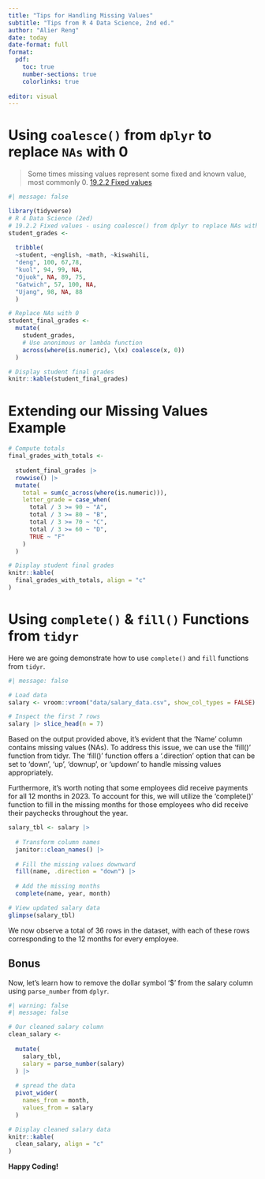 ```yaml
---
title: "Tips for Handling Missing Values"
subtitle: "Tips from R 4 Data Science, 2nd ed."
author: "Alier Reng"
date: today
date-format: full
format: 
  pdf:
    toc: true
    number-sections: true
    colorlinks: true
    
editor: visual
---
```


\newpage

# Using `coalesce()` from `dplyr` to replace `NAs` with 0

> Some times missing values represent some fixed and known value, most commonly 0.
> [19.2.2 Fixed values](https://r4ds.hadley.nz/missing-values "dplyr::coalesce()")

```r
#| message: false

library(tidyverse)
# R 4 Data Science (2ed)
# 19.2.2 Fixed values - using coalesce() from dplyr to replace NAs with 0
student_grades <- 
  
  tribble(
  ~student, ~english, ~math, ~kiswahili,
  "deng", 100, 67,78,
  "kuol", 94, 99, NA,
  "Ojuok", NA, 89, 75,
  "Gatwich", 57, 100, NA,
  "Ujang", 98, NA, 88
  )

# Replace NAs with 0
student_final_grades <-  
  mutate(
    student_grades, 
    # Use anonimous or lambda function
    across(where(is.numeric), \(x) coalesce(x, 0))
  )

# Display student final grades
knitr::kable(student_final_grades)
```

\newpage

# Extending our Missing Values Example

```r
# Compute totals
final_grades_with_totals <- 
  
  student_final_grades |> 
  rowwise() |> 
  mutate(
    total = sum(c_across(where(is.numeric))),
    letter_grade = case_when(
      total / 3 >= 90 ~ "A",
      total / 3 >= 80 ~ "B",
      total / 3 >= 70 ~ "C",
      total / 3 >= 60 ~ "D",
      TRUE ~ "F"
    )
  )

# Display student final grades
knitr::kable(
  final_grades_with_totals, align = "c"
)
```

\newpage

# Using `complete()` & `fill()` Functions from `tidyr`

Here we are going demonstrate how to use `complete()` and `fill` functions from `tidyr`.

```r
#| message: false

# Load data
salary <- vroom::vroom("data/salary_data.csv", show_col_types = FALSE)

# Inspect the first 7 rows
salary |> slice_head(n = 7)
```

Based on the output provided above, it's evident that the 'Name' column contains missing values (NAs).
To address this issue, we can use the 'fill()' function from tidyr.
The 'fill()' function offers a '.direction' option that can be set to 'down', 'up', 'downup', or 'updown' to handle missing values appropriately.

Furthermore, it's worth noting that some employees did receive payments for all 12 months in 2023.
To account for this, we will utilize the 'complete()' function to fill in the missing months for those employees who did receive their paychecks throughout the year.

```r
salary_tbl <- salary |> 
  
  # Transform column names
  janitor::clean_names() |> 
  
  # Fill the missing values downward
  fill(name, .direction = "down") |> 
  
  # Add the missing months
  complete(name, year, month)

# View updated salary data
glimpse(salary_tbl)
```

We now observe a total of 36 rows in the dataset, with each of these rows corresponding to the 12 months for every employee.

## Bonus

Now, let's learn how to remove the dollar symbol '\$' from the salary column using `parse_number` from `dplyr`.

```r
#| warning: false
#| message: false

# Our cleaned salary column
clean_salary <- 
  
  mutate(
    salary_tbl,
    salary = parse_number(salary)
  ) |> 
  
  # spread the data
  pivot_wider(
    names_from = month,
    values_from = salary
  )

# Display cleaned salary data
knitr::kable(
  clean_salary, align = "c"
)
```

**Happy Coding!**
